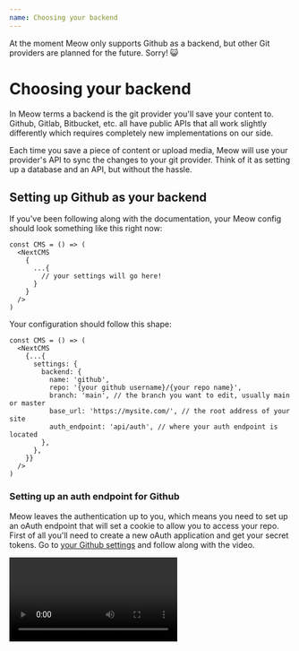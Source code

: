 ```yaml
---
name: Choosing your backend
---
```

<Note>

At the moment Meow only supports Github as a backend, but other Git providers are planned for the future. Sorry! 😺

</Note>

# Choosing your backend

In Meow terms a backend is the git provider you'll save your content to. Github, Gitlab, Bitbucket, etc. all have public APIs that all work slightly differently which requires completely new implementations on our side.

Each time you save a piece of content or upload media, Meow will use your provider's API to sync the changes to your git provider. Think of it as setting up a database and an API, but without the hassle.

## Setting up Github as your backend

If you've been following along with the documentation, your Meow config should look something like this right now:

```tsx
const CMS = () => (
  <NextCMS
    {
      ...{
        // your settings will go here!
      }
    }
  />
)
```

Your configuration should follow this shape:

```tsx
const CMS = () => (
  <NextCMS
    {...{
      settings: {
        backend: {
          name: 'github',
          repo: '{your github username}/{your repo name}',
          branch: 'main', // the branch you want to edit, usually main or master
          base_url: 'https://mysite.com/', // the root address of your site
          auth_endpoint: 'api/auth', // where your auth endpoint is located
        },
      },
    }}
  />
)
```

### Setting up an auth endpoint for Github

Meow leaves the authentication up to you, which means you need to set up an oAuth endpoint that will set a cookie to allow you to access your repo. First of all you'll need to create a new oAuth application and get your secret tokens. Go to [your Github settings](https://github.com/settings/profile) and follow along with the video.

<Video src="/images/screen-recording-2023-03-11-at-135222.mov" >


</Video>

